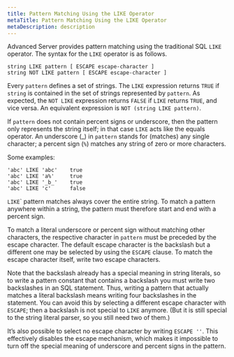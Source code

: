 ```yaml
---
title: Pattern Matching Using the LIKE Operator
metaTitle: Pattern Matching Using the LIKE Operator
metaDescription: description
---
```


Advanced Server provides pattern matching using the traditional SQL
`LIKE` operator. The syntax for the `LIKE` operator is as follows.

``` text
string LIKE pattern [ ESCAPE escape-character ]
string NOT LIKE pattern [ ESCAPE escape-character ]
```

Every `pattern` defines a set of strings. The `LIKE` expression returns
`TRUE` if `string` is contained in the set of strings represented by
`pattern`. As expected, the `NOT LIKE` expression returns `FALSE` if
`LIKE` returns `TRUE`, and vice versa. An equivalent expression is `NOT
(string LIKE pattern)`.

If `pattern` does not contain percent signs or underscore, then the
pattern only represents the string itself; in that case `LIKE` acts like
the equals operator. An underscore (_) in `pattern` stands for
(matches) any single character; a percent sign (`%`) matches any string
of zero or more characters.

Some examples:

``` text
'abc' LIKE 'abc'    true
'abc' LIKE 'a%'     true
'abc' LIKE '_b_'    true
'abc' LIKE 'c'      false
```

`LIKE`\` pattern matches always cover the entire string. To match a
pattern anywhere within a string, the pattern must therefore start and
end with a percent sign.

To match a literal underscore or percent sign without matching other
characters, the respective character in `pattern` must be preceded by
the escape character. The default escape character is the backslash but
a different one may be selected by using the `ESCAPE` clause. To match
the escape character itself, write two escape characters.

Note that the backslash already has a special meaning in string
literals, so to write a pattern constant that contains a backslash you
must write two backslashes in an SQL statement. Thus, writing a pattern
that actually matches a literal backslash means writing four backslashes
in the statement. You can avoid this by selecting a different escape
character with `ESCAPE`; then a backslash is not special to `LIKE`
anymore. (But it is still special to the string literal parser, so you
still need two of them.)

It’s also possible to select no escape character by writing `ESCAPE ''`.
This effectively disables the escape mechanism, which makes it
impossible to turn off the special meaning of underscore and percent
signs in the pattern.
